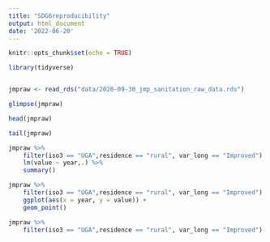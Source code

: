 ```yaml
---
title: "SDG6reproducibility"
output: html_document
date: '2022-06-20'
---
```


```r
knitr::opts_chunk$set(echo = TRUE)
```


```r
library(tidyverse)
```

```r
```


```r
jmpraw <- read_rds("data/2020-09-30_jmp_sanitation_raw_data.rds")
```

```r
glimpse(jmpraw)
```

```r
head(jmpraw)
```

```r
tail(jmpraw)
```
```r
jmpraw %>% 
    filter(iso3 == "UGA",residence == "rural", var_long == "Improved") %>% 
    lm(value ~ year,.) %>% 
    summary()
```


```r
jmpraw %>% 
    filter(iso3 == "UGA",residence == "rural", var_long == "Improved") %>% 
    ggplot(aes(x = year, y = value)) +
    geom_point() 

```

```r
jmpraw %>% 
    filter(iso3 == "UGA",residence == "rural", var_long == "Improved")
```
    
